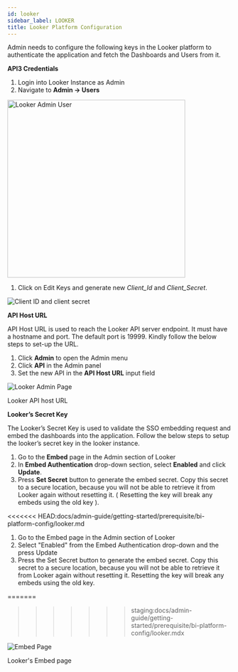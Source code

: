 ```yaml
---
id: looker 
sidebar_label: LOOKER
title: Looker Platform Configuration
---
```



Admin needs to configure the following keys in the Looker platform to authenticate the application and fetch the Dashboards and Users from it.

**API3 Credentials**

1. Login into Looker Instance as Admin
1. Navigate to **Admin -> Users**

  <div class="center">
    <Zoom>
       <img alt="Looker Admin User" src={useBaseUrl('/doc-images/looker/looker-admin-user.png')} height="400"/>
    </Zoom>
  </div>

1. Click on Edit Keys and generate new *Client_Id* and *Client_Secret*.

  <div class="center">
    <Zoom>
       <img alt="Client ID and client secret" src={useBaseUrl('/doc-images/looker/client-id-secret.png')}/>
    </Zoom>
  </div>

**API Host URL**

API Host URL is used to reach the Looker API server endpoint. It must have a hostname and port. The default port is 19999. Kindly follow the below steps to set-up the URL.

1. Click **Admin** to open the Admin menu
2. Click **API** in the Admin panel
3. Set the new API in the **API Host URL** input field

  <div class="center">
    <Zoom>
       <img alt="Looker Admin Page" src={useBaseUrl('/doc-images/looker/admin-page.png')}/>
    </Zoom>
    <p>Looker API host URL</p>
  </div>

**Looker’s Secret Key**

The Looker’s Secret Key is used to validate the SSO embedding request and embed the dashboards into the application. Follow the below steps to setup the looker’s secret key in the looker instance.
1. Go to the **Embed** page in the Admin section of Looker
1. In **Embed Authentication** drop-down section, select **Enabled** and click **Update**.
1. Press **Set Secret** button to generate the embed secret. Copy this secret to a secure location, because you will not be able to retrieve it from Looker again without resetting it. ( Resetting the key will break any embeds using the old key ).

<<<<<<< HEAD:docs/admin-guide/getting-started/prerequisite/bi-platform-config/looker.md
1. Go to the Embed page in the Admin section of Looker
1. Select "Enabled" from the Embed Authentication drop-down and the press Update
1. Press the Set Secret button to generate the embed secret. Copy this secret to a secure location, because you will not be able to retrieve it from Looker again without resetting it. Resetting the key will break any embeds using the old key.

=======
>>>>>>> staging:docs/admin-guide/getting-started/prerequisite/bi-platform-config/looker.mdx
<div class="center">
  <Zoom>
<img alt="Embed Page" src={useBaseUrl('/doc-images/looker/embed-page.png')}/>
  </Zoom>
  <p>Looker's Embed page</p>
</div>
